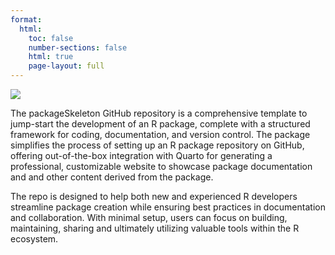```yaml
---
format:
  html:
    toc: false
    number-sections: false
    html: true
    page-layout: full
---
```


::: {.grid}

::: {.g-col-1}
:::

::: {.g-col-5}
[![](assets/img/packageSkeleton.png)](https://centerforassessment.github.io/packageSkeleton/)
:::

::: {.g-col-1}
:::

::: {.g-col-4}
The packageSkeleton GitHub repository is a comprehensive template to jump-start the development of an R package, complete with a structured framework for coding, documentation, and version control. The package simplifies the process of setting up an R package repository on GitHub, offering out-of-the-box integration with Quarto for generating a professional, customizable website to showcase package documentation and and other content derived from the package.

The repo is designed to help both new and experienced R developers streamline package creation while ensuring best practices in documentation and collaboration. With minimal setup, users can focus on building, maintaining, sharing and ultimately utilizing valuable tools within the R ecosystem.
:::

:::